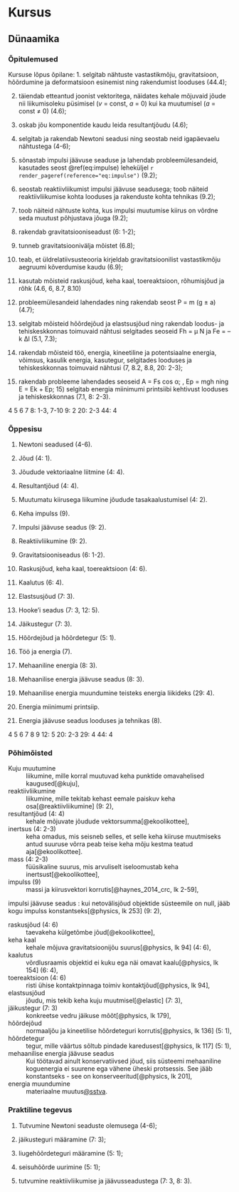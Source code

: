 # Kursus

## Dünaamika

### Õpitulemused

Kursuse lõpus õpilane:
1. selgitab nähtuste vastastikmõju, gravitatsioon, hõõrdumine ja deformatsioon esinemist ning
rakendumist looduses (44.4);

2. täiendab etteantud joonist vektoritega, näidates kehale mõjuvaid jõude nii liikumisoleku püsimisel
($v$ = const, $a$ = 0) kui ka muutumisel ($a$ = const ≠ 0) (4.6);

3. oskab jõu komponentide kaudu leida resultantjõudu (4.6);

4. selgitab ja rakendab Newtoni seadusi ning seostab neid igapäevaelu nähtustega (4-6);

5. sõnastab impulsi jäävuse seaduse ja lahendab probleemülesandeid, kasutades seost \@ref(eq:impulse) leheküljel\ `r render_pageref(reference="eq:impulse")` (9.2);

6. seostab reaktiivliikumist impulsi jäävuse seadusega; toob näiteid reaktiivliikumise kohta looduses ja
rakenduste kohta tehnikas (9.2);

7. toob näiteid nähtuste kohta, kus impulsi muutumise kiirus on võrdne seda muutust põhjustava jõuga (9.2);

8. rakendab gravitatsiooniseadust (6: 1-2);

9. tunneb gravitatsioonivälja mõistet (6.8);

10. teab, et üldrelatiivsusteooria kirjeldab gravitatsioonilist vastastikmõju aegruumi kõverdumise kaudu (6.9);

11. kasutab mõisteid raskusjõud, keha kaal, toereaktsioon, rõhumisjõud ja
rõhk (4.6, 6, 8.7, 8.10)

12. probleemülesandeid lahendades ning rakendab seost P = m (g ± a) (4.7);

13. selgitab mõisteid hõõrdejõud ja elastsusjõud ning rakendab loodus- ja tehiskeskkonnas toimuvaid
nähtusi selgitades seoseid Fh = µ N ja Fe = – k ∆l (5.1, 7.3);

14. rakendab mõisteid töö, energia, kineetiline ja potentsiaalne energia, võimsus, kasulik energia,
kasutegur, selgitades looduses ja tehiskeskkonnas toimuvaid nähtusi (7, 8.2, 8.8, 20: 2-3);

15. rakendab probleeme lahendades seoseid A = Fs cos α; , Ep = mgh ning E = Ek + Ep; 15)
selgitab energia miinimumi printsiibi kehtivust looduses ja tehiskeskkonnas (7.1, 8: 2-3).

4
5
6
7
8: 1-3, 7-10
9: 2
20: 2-3
44: 4

### Õppesisu

1. Newtoni seadused (4-6).

2. Jõud (4: 1).

3. Jõudude vektoriaalne liitmine (4: 4).

4. Resultantjõud (4: 4).

5. Muutumatu kiirusega liikumine
jõudude tasakaalustumisel (4: 2).

6. Keha impulss (9).

7. Impulsi jäävuse seadus (9: 2).

8. Reaktiivliikumine (9: 2).

9. Gravitatsiooniseadus (6: 1-2).

10. Raskusjõud, keha kaal, toereaktsioon (4: 6).

11. Kaalutus (6: 4).

12. Elastsusjõud (7: 3).

13. Hooke’i seadus (7: 3, 12: 5).

14. Jäikustegur (7: 3).

15. Hõõrdejõud ja hõõrdetegur (5: 1).

16. Töö ja energia (7).

17. Mehaaniline energia (8: 3).

18. Mehaanilise energia jäävuse
seadus (8: 3).

19. Mehaanilise energia muundumine teisteks energia liikideks (29: 4).

20. Energia miinimumi printsiip. 

21. Energia
jäävuse seadus looduses ja tehnikas (8).

4
5
6
7
8
9
12: 5
20: 2-3
29: 4
44: 4

### Põhimõisted

Kuju muutumine
: liikumine, mille korral muutuvad keha punktide omavahelised kaugused[@kuju],

reaktiivliikumine
: liikumine, mille tekitab kehast eemale paiskuv keha osa[@reaktiivliikumine] (9: 2),

resultantjõud (4: 4)
: kehale mõjuvate jõudude vektorsumma[@ekoolikottee],

inertsus (4: 2-3)
: keha omadus, mis seisneb selles, et selle keha kiiruse muutmiseks antud suuruse võrra peab teise keha mõju kestma teatud aja[@ekoolikottee].

mass (4: 2-3)
: füüsikaline suurus, mis arvuliselt iseloomustab keha inertsust[@ekoolikottee],

impulss (9)
: massi ja kiirusvektori korrutis[@haynes_2014_crc, lk 2-59],

impulsi
jäävuse seadus
: kui netovälisjõud objektide süsteemile on
null, jääb kogu impulss konstantseks[@physics, lk 253] (9: 2),

raskusjõud (4: 6)
: taevakeha külgetõmbe jõud[@ekoolikottee],

keha kaal
: kehale mõjuva gravitatsioonijõu suurus[@physics, lk 94] (4: 6),

kaalutus
: võrdlusraamis objektid ei kuku ega näi omavat kaalu[@physics, lk 154] (6: 4),

toereaktsioon (4: 6)
: risti ühise kontaktpinnaga toimiv kontaktjõud[@physics, lk 94],

elastsusjõud
: jõudu, mis tekib keha kuju muutmisel[@elastic] (7: 3),

jäikustegur (7: 3)
: konkreetse vedru jäikuse mõõt[@physics, lk 179],

hõõrdejõud
: normaaljõu ja kineetilise hõõrdeteguri korrutis[@physics, lk 136] (5: 1),

hõõrdetegur
: tegur, mille väärtus sõltub pindade karedusest[@physics, lk 117] (5: 1),

mehaanilise energia jäävuse seadus
: Kui töötavad ainult konservatiivsed jõud, siis süsteemi mehaaniline koguenergia ei suurene ega vähene üheski protsessis. See jääb konstantseks - see on konserveeritud[@physics, lk 201],

energia muundumine
: materiaalne muutus[@sstva](29: 4). 

### Praktiline tegevus

1. Tutvumine Newtoni seaduste olemusega (4-6);

2. jäikusteguri määramine (7: 3);

3. liugehõõrdeteguri määramine (5: 1);

4. seisuhõõrde uurimine (5: 1);

5. tutvumine reaktiivliikumise ja jäävusseadustega (7: 3, 8: 3). 
